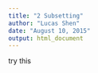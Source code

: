 ```yaml
---
title: "2 Subsetting"
author: "Lucas Shen"
date: "August 10, 2015"
output: html_document
---
```

try this